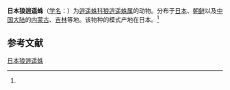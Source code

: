 {{Speciesbox
| name = 日本狼逍遥蛛
| status = 
| status_system = 
| image = 
| genus = Thanatus
| species = nipponicus
| authority = (Yaginuma, 1969)<ref name='id14499'>{{cite web| url =http://www.bioinfo.cn/db05/BjdwSpecies.php?action=view&id=14499| title =日本狼逍遥蛛| work =《中国动物物种编目数据库》| publisher =中国科学院微生物研究所| author =中国科学院动物研究所| accessdate =2009-04-28| deadurl =yes| archiveurl =https://web.archive.org/web/20160305015620/http://www.bioinfo.cn/db05/BjdwSpecies.php?action=view&id=14499| archivedate =2016-03-05}}</ref>
}}

'''日本狼逍遥蛛'''（[[学名|学名]]：{{lang|la|''Thanatus nipponicus''}}）为[[逍遥蛛科|逍遥蛛科]][[狼逍遥蛛属|狼逍遥蛛属]]的动物。分布于[[日本|日本]]、[[朝鲜|朝鲜]]以及[[中国大陆|中国大陆]]的[[内蒙古|内蒙古]]、[[吉林|吉林]]等地。该物种的模式产地在日本。<ref name='id14499'/>

== 参考文献 ==
{{reflist}}

{{Wikispecies|Thanatus nipponicus}}
{{Taxonbar|from=Q4154720}}

[[Category:狼逍遥蛛属|日本狼逍遥蛛]]


{{蜘蛛小作品}}